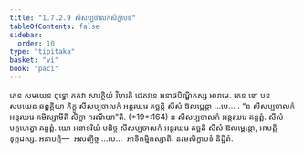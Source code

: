 ```yaml
---
title: "1.7.2.9 សីសប្បចាលកសិក្ខាបទ"
tableOfContents: false
sidebar:
  order: 10
type: "tipitaka"
basket: "vi"
book: "paci"
---
```



<DynamicBreadcrumb />

<Division number="594" book="paci">

<Paragraph number="1775" book="paci">
តេន សមយេន ពុទ្ធោ ភគវា សាវត្ថិយំ វិហរតិ ជេតវនេ អនាថបិណ្ឌិកស្ស អារាមេ. តេន ខោ បន សមយេន ឆព្ពគ្គិយា ភិក្ខូ សីសប្បចាលកំ អន្តរឃរេ គច្ឆន្តិ សីសំ ឱលម្ពេន្តា …បេ… .
</Paragraph>

<Paragraph number="1776" book="paci">
<Emphasis>“ន សីសប្បចាលកំ អន្តរឃរេ គមិស្សាមីតិ សិក្ខា ករណីយា”</Emphasis>តិ. (*19*:<Emphasis>164</Emphasis>)
</Paragraph>

<Paragraph number="1777" book="paci">
ន សីសប្បចាលកំ អន្តរឃរេ គន្តព្ពំ. សីសំ បគ្គហេត្វា គន្តព្ពំ. យោ អនាទរិយំ បដិច្ច សីសប្បចាលកំ អន្តរឃរេ គច្ឆតិ សីសំ ឱលម្ពេន្តោ, អាបត្តិ ទុក្កដស្ស.
</Paragraph>

<Paragraph number="1778" book="paci">
អនាបត្តិ—  អសញ្ចិច្ច …បេ…  អាទិកម្មិកស្សាតិ.

</Paragraph>
</Division>

<Paragraph number="1779" type="center" book="paci">
នវមសិក្ខាបទំ និដ្ឋិតំ.
</Paragraph>